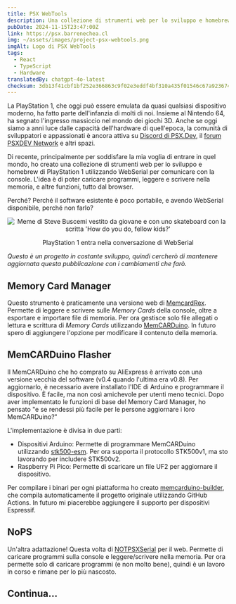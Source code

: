 ```yaml
---
title: PSX WebTools
description: Una collezione di strumenti web per lo sviluppo e homebrew di PlayStation 1 che utilizza WebSerial per interagire con la console.
pubDate: 2024-11-15T23:47:00Z
link: https://psx.barrenechea.cl
img: ~/assets/images/project-psx-webtools.png
imgAlt: Logo di PSX WebTools
tags:
  - React
  - TypeScript
  - Hardware
translatedBy: chatgpt-4o-latest
checksum: 3db13f41cbf1bf252e366863c9f02e3eddf4bf310a435f01546c67a923674efc
---
```



La PlayStation 1, che oggi può essere emulata da quasi qualsiasi dispositivo moderno, ha fatto parte dell'infanzia di molti di noi. Insieme al Nintendo 64, ha segnato l'ingresso massiccio nel mondo dei giochi 3D.
Anche se oggi siamo a anni luce dalle capacità dell'hardware di quell'epoca, la comunità di sviluppatori e appassionati è ancora attiva su [Discord di PSX.Dev](https://www.psx.dev), il [forum PSXDEV Network](https://www.psxdev.net) e altri spazi.

Di recente, principalmente per soddisfare la mia voglia di entrare in quel mondo, ho creato una collezione di strumenti web per lo sviluppo e homebrew di PlayStation 1 utilizzando WebSerial per comunicare con la console. L'idea è di poter caricare programmi, leggere e scrivere nella memoria, e altre funzioni, tutto dal browser.

Perché? Perché il software esistente è poco portabile, e avendo WebSerial disponibile, perché non farlo?

<div align="center">
  <Image
    src={FellowKids}
    alt="Meme di Steve Buscemi vestito da giovane e con uno skateboard con la scritta 'How do you do, fellow kids?'"
    format="webp"
  />
  <p class="italic">PlayStation 1 entra nella conversazione di WebSerial</p>
</div>

_Questo è un progetto in costante sviluppo, quindi cercherò di mantenere aggiornata questa pubblicazione con i cambiamenti che farò._

## Memory Card Manager

Questo strumento è praticamente una versione web di [MemcardRex](https://github.com/ShendoXT/memcardrex). Permette di leggere e scrivere sulle _Memory Cards_ della console, oltre a esportare e importare file di memoria. Per ora gestisce solo file allegati o lettura e scrittura di _Memory Cards_ utilizzando [MemCARDuino](https://github.com/ShendoXT/memcarduino). In futuro spero di aggiungere l'opzione per modificare il contenuto della memoria.

## MemCARDuino Flasher

Il MemCARDuino che ho comprato su AliExpress è arrivato con una versione vecchia del software (v0.4 quando l'ultima era v0.8). Per aggiornarlo, è necessario avere installato l'IDE di Arduino e programmare il dispositivo. È facile, ma non così amichevole per utenti meno tecnici. Dopo aver implementato le funzioni di base del Memory Card Manager, ho pensato "e se rendessi più facile per le persone aggiornare i loro MemCARDuino?"

L'implementazione è divisa in due parti:

- Dispositivi Arduino: Permette di programmare MemCARDuino utilizzando [stk500-esm](https://github.com/barrenechea/stk500-esm). Per ora supporta il protocollo STK500v1, ma sto lavorando per includere STK500v2.
- Raspberry Pi Pico: Permette di scaricare un file UF2 per aggiornare il dispositivo.

Per compilare i binari per ogni piattaforma ho creato [memcarduino-builder](https://github.com/barrenechea/memcarduino-builder), che compila automaticamente il progetto originale utilizzando GitHub Actions. In futuro mi piacerebbe aggiungere il supporto per dispositivi Espressif.

## NoPS

Un'altra adattazione! Questa volta di [NOTPSXSerial](https://github.com/leafy-psx/NOTPSXSerial) per il web. Permette di caricare programmi sulla console e leggere/scrivere nella memoria. Per ora permette solo di caricare programmi (e non molto bene), quindi è un lavoro in corso e rimane per lo più nascosto.

## Continua...
